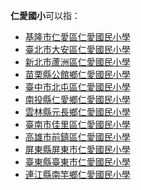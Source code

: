 '''仁愛國小'''可以指：
* [[基隆市仁愛區仁愛國民小學|基隆市仁愛區仁愛國民小學]]
* [[臺北市大安區仁愛國民小學|臺北市大安區仁愛國民小學]]
* [[新北市蘆洲區仁愛國民小學|新北市蘆洲區仁愛國民小學]]
* [[苗栗縣公館鄉仁愛國民小學|苗栗縣公館鄉仁愛國民小學]]
* [[臺中市北屯區仁愛國民小學|臺中市北屯區仁愛國民小學]]
* [[南投縣仁愛鄉仁愛國民小學|南投縣仁愛鄉仁愛國民小學]]
* [[雲林縣元長鄉仁愛國民小學|雲林縣元長鄉仁愛國民小學]]
* [[臺南市佳里區仁愛國民小學|臺南市佳里區仁愛國民小學]]
* [[高雄市前鎮區仁愛國民小學|高雄市前鎮區仁愛國民小學]]
* [[屏東縣屏東市仁愛國民小學|屏東縣屏東市仁愛國民小學]]
* [[臺東縣臺東市仁愛國民小學|臺東縣臺東市仁愛國民小學]]
* [[連江縣南竿鄉仁愛國民小學|連江縣南竿鄉仁愛國民小學]]

{{Disambig|Cat=四字教育機構消歧義}}